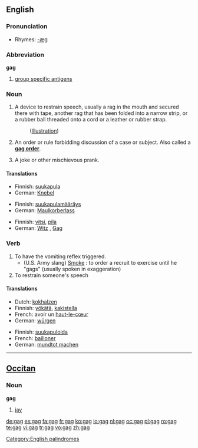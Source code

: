==English==

===Pronunciation===
*Rhymes: [[Rhymes:English:-æɡ|-æɡ]]

===Abbreviation===
'''gag'''
{{wikipedia|Group-specific_Antigen}}

# [[group specific antigens]]

===Noun===
{{en-noun}}

# A device to restrain speech, usually a rag in the mouth and secured there with tape, another rag that has been folded into a narrow strip, or a rubber ball threaded onto a cord or a leather or rubber strap.
#:([[media:sp-t04.jpg|Illustration]])
# {{law}} An order or rule forbidding discussion of a case or subject.  Also called a '''[[gag order]]'''.
# A joke or other mischievous prank.

====Translations====
{{trans-top|A device to restrain speech}}
*Finnish: [[suukapula]]
*German: [[Knebel]] {{m}}
{{trans-mid}}
{{trans-bottom}}

{{trans-top|An order or rule forbidding discussion of a case or subject}}
*Finnish: [[suukapulamääräys]]
*German: [[Maulkorberlass]] {{m}}
{{trans-mid}}
{{trans-bottom}}

{{trans-top|A joke or other mischievous prank}}
*Finnish: [[vitsi]], [[pila]]
*German: [[Witz]] {{m}}, [[Gag]] {{m}}
{{trans-mid}}
{{trans-bottom}}

===Verb===
{{en-verb|gags|gagging|gagged}}

# To have the vomiting reflex triggered.
#* (U.S. Army slang) [[Smoke#Transitive_verb|Smoke]] : to order a recruit to exercise until he "gags" (usually spoken in exaggeration)
# To restrain someone's speech

====Translations====
{{trans-top|To have the vomiting reflex triggered}}
*Dutch: [[kokhalzen]]
*Finnish: [[yökätä]], [[kakistella]]
*French: avoir un [[haut-le-cœur]]
*German: [[würgen]]
{{trans-mid}}
{{trans-bottom}}

{{trans-top|To restrain someone's speech}}
*Finnish: [[suukapuloida]]
*French: [[bailloner]]
*German: [[mundtot machen]]
{{trans-mid}}
{{trans-bottom}}

[[Category:English palindromes]]

----

==[[Occitan]]==

===Noun===
'''gag''' {{g|Occitan}}

# [[jay]]

[[de:gag]]
[[es:gag]]
[[fa:gag]]
[[fr:gag]]
[[ko:gag]]
[[io:gag]]
[[nl:gag]]
[[oc:gag]]
[[pl:gag]]
[[ro:gag]]
[[te:gag]]
[[vi:gag]]
[[tr:gag]]
[[vo:gag]]
[[zh:gag]]
